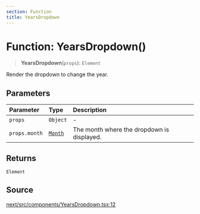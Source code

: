 ```yaml
---
section: Function
title: YearsDropdown
---
```


# Function: YearsDropdown()

> **YearsDropdown**(`props`): `Element`

Render the dropdown to change the year.

## Parameters

| Parameter | Type | Description |
| :------ | :------ | :------ |
| `props` | `Object` | - |
| `props.month` | [`Month`](/api/next/classes/Month.mdx) | The month where the dropdown is displayed. |

## Returns

`Element`

## Source

[next/src/components/YearsDropdown.tsx:12](https://github.com/gpbl/react-day-picker/blob/a8bfa5451/next/src/components/YearsDropdown.tsx#L12)
